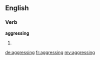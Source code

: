 ==English==

===Verb===
'''aggressing'''

# {{present participle of|[[aggress]]}}

[[de:aggressing]]
[[fr:aggressing]]
[[my:aggressing]]
